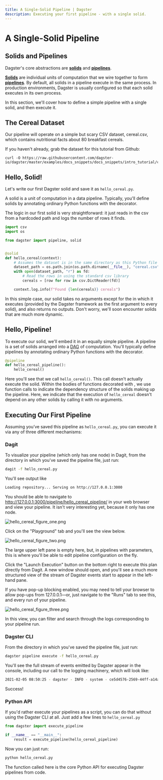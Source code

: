 ```yaml
---
title: A Single-Solid Pipeline | Dagster
description: Executing your first pipeline - with a single solid.
---
```


# A Single-Solid Pipeline

<CodeReferenceLink filePath="examples/docs_snippets/docs_snippets/intro_tutorial/basics/single_solid_pipeline/" />

## Solids and Pipelines

Dagster's core abstractions are **[solids](/concepts/solids-pipelines/solids)** and
**[pipelines](/concepts/solids-pipelines/pipelines)**.

**[Solids](/concepts/solids-pipelines/solids)** are individual units of computation that we wire
together to form **[pipelines](/concepts/solids-pipelines/pipelines)**. By default, all solids in a
pipeline execute in the same process. In production environments, Dagster is usually configured
so that each solid executes in its own process.

In this section, we'll cover how to define a simple pipeline with a single solid, and then execute it.

## The Cereal Dataset

Our pipeline will operate on a simple but scary CSV dataset, cereal.csv, which contains nutritional facts about 80 breakfast cereals.

If you haven't already, grab the dataset for this tutorial from Github:

```shell
curl -O https://raw.githubusercontent.com/dagster-io/dagster/master/examples/docs_snippets/docs_snippets/intro_tutorial/cereal.csv
```

## Hello, Solid!

Let's write our first Dagster solid and save it as `hello_cereal.py`.

A solid is a unit of computation in a data pipeline. Typically, you'll define solids by annotating
ordinary Python functions with the <PyObject module="dagster" object="solid" displayText="@solid" />
decorator.

The logic in our first solid is very straightforward: it just reads in the csv from a hardcoded path
and logs the number of rows it finds.

```python file=/intro_tutorial/basics/single_solid_pipeline/hello_cereal.py startafter=start_solid_marker endbefore=end_solid_marker
import csv
import os

from dagster import pipeline, solid


@solid
def hello_cereal(context):
    # Assumes the dataset is in the same directory as this Python file
    dataset_path = os.path.join(os.path.dirname(__file__), "cereal.csv")
    with open(dataset_path, "r") as fd:
        # Read the rows in using the standard csv library
        cereals = [row for row in csv.DictReader(fd)]

    context.log.info(f"Found {len(cereals)} cereals")
```

In this simple case, our solid takes no arguments except for the <PyObject module="dagster"
object="SolidExecutionContext" displayText="context" /> in which it executes (provided by
the Dagster framework as the first argument to every solid), and also returns no outputs. Don't
worry, we'll soon encounter solids that are much more dynamic.

## Hello, Pipeline!

To execute our solid, we'll embed it in an equally simple pipeline. A pipeline is a set of solids
arranged into a [DAG](https://en.wikipedia.org/wiki/Directed_acyclic_graph) of computation. You'll
typically define pipelines by annotating ordinary Python functions with the <PyObject
module="dagster" object="pipeline" displayText="@pipeline" /> decorator.

```python file=/intro_tutorial/basics/single_solid_pipeline/hello_cereal.py startafter=start_pipeline_marker endbefore=end_pipeline_marker
@pipeline
def hello_cereal_pipeline():
    hello_cereal()
```

Here you'll see that we call `hello_cereal()`. This call doesn't actually execute the
solid. Within the bodies of functions decorated with <PyObject module="dagster" object="pipeline"
displayText="@pipeline" />, we use function calls to indicate the dependency structure of the solids
making up the pipeline. Here, we indicate that the execution of `hello_cereal` doesn't depend on any
other solids by calling it with no arguments.

## Executing Our First Pipeline

Assuming you’ve saved this pipeline as `hello_cereal.py`, you can execute it via any of three
different mechanisms:

### Dagit

To visualize your pipeline (which only has one node) in Dagit, from the
directory in which you've saved the pipeline file, just run:

```bash
dagit -f hello_cereal.py
```

You'll see output like

```bash
Loading repository... Serving on http://127.0.0.1:3000
```

You should be able to navigate to
<http://127.0.0.1:3000/pipeline/hello_cereal_pipeline/>
in your web browser and view your pipeline. It isn't very interesting yet, because it only has one
node.

![hello_cereal_figure_one.png](/images/tutorial/hello_cereal_figure_one.png)

Click on the "Playground" tab and you'll see the view below.

![hello_cereal_figure_two.png](/images/tutorial/hello_cereal_figure_two.png)

The large upper left pane is empty here, but, in pipelines with parameters, this is where you'll be
able to edit pipeline configuration on the fly.

Click the "Launch Execution" button on the bottom right to execute this plan directly from Dagit. A
new window should open, and you'll see a much more structured view of the stream of Dagster events
start to appear in the left-hand pane.

If you have pop-up blocking enabled, you may need to tell your browser to allow pop-ups from
127.0.0.1—or, just navigate to the "Runs" tab to see this, and every run of your pipeline.

![hello_cereal_figure_three.png](/images/tutorial/hello_cereal_figure_three.png)

In this view, you can filter and search through the logs corresponding to your pipeline run.

### Dagster CLI

From the directory in which you've saved the pipeline file, just run:

```bash
dagster pipeline execute -f hello_cereal.py
```

You'll see the full stream of events emitted by Dagster appear in the console,
including our call to the logging machinery, which will look like:

```bash
2021-02-05 08:50:25 - dagster - INFO - system - ce5d4576-2569-44ff-a14a-51010eea5329 - hello_cereal - Found 77 cereals
```

Success!

### Python API

If you'd rather execute your pipelines as a script, you can do that without
using the Dagster CLI at all. Just add a few lines to
`hello_cereal.py`

```python file=/intro_tutorial/basics/single_solid_pipeline/hello_cereal.py startafter=start_execute_marker endbefore=end_execute_marker
from dagster import execute_pipeline

if __name__ == "__main__":
    result = execute_pipeline(hello_cereal_pipeline)
```

Now you can just run:

```bash
python hello_cereal.py
```

The <PyObject module="dagster" object="execute_pipeline" displayText="execute_pipeline()" /> function
called here is the core Python API for executing Dagster pipelines from code.
